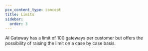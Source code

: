 ```yaml
---
pcx_content_type: concept
title: Limits
sidebar:
  order: 3
---
```



AI Gateway has a limit of 100 gateways per customer but offers the possibility of raising the limit on a case by case basis.

<Render file="limits-increase" product="ai-gateway" />
